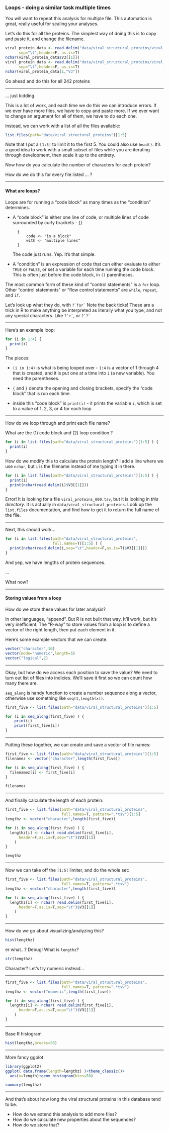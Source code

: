### Loops - doing a similar task multiple times

You will want to repeat this analysis for multiple file.
This automation is great, really useful for scaling your analyses. 

Let's do this for all the proteins.
The simplest way of doing this is to copy and paste it, and change the filename.

```r
viral_protein_data <- read.delim("data/viral_structural_proteins/viral_proteins_002.tsv",
      sep="\t",header=F, as.is=T)
nchar(viral_protein_data$V3[[1]])
viral_protein_data <- read.delim("data/viral_structural_proteins/viral_proteins_003.tsv",
      sep="\t",header=F, as.is=T)
nchar(viral_protein_data[1,"V3"])
```

Go ahead and do this for all 242 proteins 

---

... just kidding.

This is a lot of work, and each time we do this we can introduce errors.
If we ever have more files, we have to copy and paste more. If we ever want
to change an argument for all of them, we have to do each one.

Instead, we can work with a list of all the files available:

```r
list.files(path="data/viral_structural_proteins")[1:5]
```

Note that I put a `[1:5]` to limit it to the first 5.
You could also use `head()`. It's a good idea to work
with a small subset of files while you are iterating
through development, then scale it up to the entirety.

Now how do you calculate the number of characters for each protein?

How do we do this for every file listed ... ?

---

#### What are loops?

<!-- video -->

Loops are for running a "code block" as many times
as the "condition" determines.

- A "code block" is either one line of code, or multiple
    lines of code surrounded by curly brackets - {}

        {
            code <- "in a block" 
            with <- "multiple lines" 
        }

    The code just runs. Yep. It's that simple.

- A "condition" is an expression of code that
    can either evaluate to either `TRUE` or `FALSE`, or 
    set a variable for each time running the code block.
    This is often just before the code block, in `()` parentheses.

The most common form of these kind of "control statements" is a `for` loop.
Other "control statements" or "flow control statements" are
`while`, `repeat`, and `if`.

Let's look up what they do, with `` ?`for` ``
Note the back ticks! These are a trick in R to make anything
be interpreted as literally what you type, and not
any special characters. Like `` ?`+` ``, or `` ?`?` ``

---

Here's an example loop:

```r
for (i in 1:4) {
  print(i)
}
```

The pieces:

- `(i in 1:4)` is what is being looped over - `1:4` is a vector of 
  1 through 4 that is created, and it is put one at a time into `i` 
  (a new variable). You need the parentheses.
  
- `{` and `}` denote the opening and closing brackets, specify the
  "code block" that is run each time.
  
- inside this "code block" is `print(i)` - it prints the variable `i`,
  which is set to a value of 1, 2, 3, or 4 for each loop

---

How do we loop through and print each file name?

What are the (1) code block and (2) loop condition ?

```{=html}
<div class="incremental">
```


```r
for (i in list.files(path="data/viral_structural_proteins")[1:5] ) {
  print(i)
}
```

How do we modify this to calculate the protein length?
I add a line where we use `nchar`, but `i` is the filename instead of me
typing it in there.

```r
for (i in list.files(path="data/viral_structural_proteins")[1:5] ) {
  print(i)
  print(nchar(read.delim(i)$V3[[1]]))
}
```

```{=html}
</div>
```

Error! It is looking for a file `viral_proteins_000.tsv`, but it is looking
in _this directory_. It is actually in `data/viral_structural_proteins`.
Look up the `list.files` documentation, and find how to get it to return
the full name of the file.
 
---

Next, this should work...

```r
for (i in list.files(path="data/viral_structural_proteins",
                     full.names=T)[1:5] ) {
  print(nchar(read.delim(i,sep="\t",header=F,as.is=T)$V3[[1]]))
}
```

And yep, we have lengths of protein sequences.

...

What now?

---

#### Storing values from a loop

How do we store these values for later analysis?

In other languages, "append". But R is not built that way. It'll work,
but it's very inefficient. The "R-way" to store values from a loop
is to define a vector of the right length, 
then put each element in it.

Here's some example vectors that we can create.

```r
vector("character",10)
vector(mode="numeric",length=5)
vector("logical",2)
```

---

Okay, but how do we access each position to save the value?
We need to turn out list of files into indicies.
We'll save it first so we can count how many there are.

`seq_along` is handy function to create a number sequence along a vector, 
otherwise use something like `seq(1,length(x))`.

```r
first_five <- list.files(path="data/viral_structural_proteins")[1:5]

for (i in seq_along(first_five) ) {
    print(i)
    print(first_five[i])
}
```

---

Putting these together, we can create and save a vector of file names:

```r
first_five <- list.files(path="data/viral_structural_proteins")[1:5]
filenamez <- vector("character",length(first_five))

for (i in seq_along(first_five) ) {
  filenamez[i] <- first_five[i]
}

filenamez
```

---

And finally calculate the length of each protein:

```r
first_five <- list.files(path="data/viral_structural_proteins",
                         full.names=T, pattern=".*tsv")[1:5]
lengthz <- vector("character",length(first_five))

for (i in seq_along(first_five) ) {
  lengthz[i] <- nchar( read.delim(first_five[i],
      header=F,as.is=T,sep="\t")$V3[[1]]
    )
}

lengthz
```

---

Now we can take off the `[1:5]` limiter, and do the whole set:

```r
first_five <- list.files(path="data/viral_structural_proteins",
                         full.names=T, pattern=".*tsv")
lengthz <- vector("character",length(first_five))

for (i in seq_along(first_five) ) {
  lengthz[i] <- nchar( read.delim(first_five[i],
      header=F,as.is=T,sep="\t")$V3[[1]]
    )
}
```

---

How do we go about visualizing/analyzing this?

```r
hist(lengthz)
```

er what...? Debug! What is `lengthz`?

```r
str(lengthz)
```

Character? Let's try numeric instead...

---

```r
first_five <- list.files(path="data/viral_structural_proteins",
                         full.names=T, pattern=".*tsv")
lengthz <- vector("numeric",length(first_five))

for (i in seq_along(first_five) ) {
  lengthz[i] <- nchar( read.delim(first_five[i],
      header=F,as.is=T,sep="\t")$V3[[1]]
    )
}
```

---

Base R histogram

```r
hist(lengthz,breaks=50)
```

---

More fancy ggplot

```r
library(ggplot2)
ggplot( data.frame(length=lengthz) )+theme_classic()+
  aes(x=length)+geom_histogram(bins=50)

summary(lengthz)
```

---

And that's about how long the viral structural proteins in this database
tend to be.

- How do we extend this analysis to add more files?
- How do we calculate new properties about the sequences?
- How do we store that?


